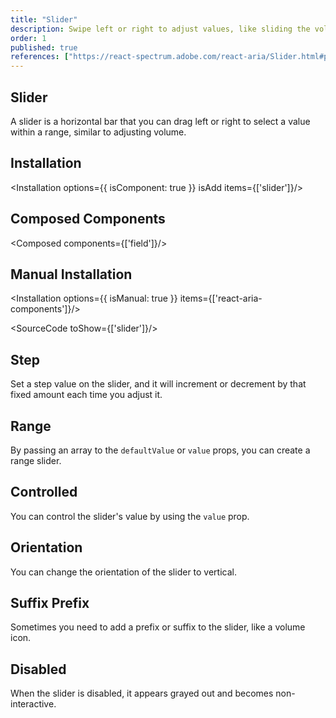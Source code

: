 ```yaml
---
title: "Slider"
description: Swipe left or right to adjust values, like sliding the volume on your stereo, perfect for gradual control.
order: 1
published: true
references: ["https://react-spectrum.adobe.com/react-aria/Slider.html#props"]
---
```


## Slider
A slider is a horizontal bar that you can drag left or right to select a value within a range, similar to adjusting volume.
<How minW72 toUse="controls/slider-demo" />

## Installation
<Installation options={{ isComponent: true }} isAdd items={['slider']}/>

## Composed Components
<Composed components={['field']}/>

## Manual Installation
<Installation  options={{ isManual: true }} items={['react-aria-components']}/>

<SourceCode toShow={['slider']}/>

## Step
Set a step value on the slider, and it will increment or decrement by that fixed amount each time you adjust it.
<How minW72 toUse="controls/slider-step-demo" />

## Range
By passing an array to the `defaultValue` or `value` props, you can create a range slider.
<How minW72 toUse="controls/slider-range-demo" />

## Controlled
You can control the slider's value by using the `value` prop.
<How minW72 toUse="controls/slider-controlled-demo" />

## Orientation
You can change the orientation of the slider to vertical.
<How minW72 toUse="controls/slider-orientation-demo" />

## Suffix Prefix
Sometimes you need to add a prefix or suffix to the slider, like a volume icon.
<How minW72 toUse="controls/slider-prefix-suffix-demo" />

## Disabled
When the slider is disabled, it appears grayed out and becomes non-interactive.
<How minW72 toUse="controls/slider-disabled-demo" />
